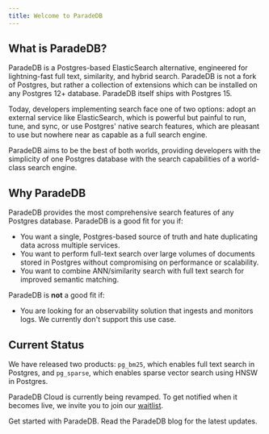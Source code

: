 ```yaml
---
title: Welcome to ParadeDB
---
```


## What is ParadeDB?

ParadeDB is a Postgres-based ElasticSearch alternative, engineered for lightning-fast full text,
similarity, and hybrid search. ParadeDB is not a fork of Postgres, but rather a collection of extensions
which can be installed on any Postgres 12+ database. ParadeDB itself ships with Postgres 15.

Today, developers implementing search face one of two options: adopt an external service like ElasticSearch,
which is powerful but painful to run, tune, and sync, or use Postgres' native search features, which are pleasant to
use but nowhere near as capable as a full search engine.

ParadeDB aims to be the best of both worlds, providing developers with the simplicity of one Postgres
database with the search capabilities of a world-class search engine.

## Why ParadeDB

ParadeDB provides the most comprehensive search features of any Postgres database. ParadeDB is a good fit for you if:

- You want a single, Postgres-based source of truth and hate duplicating data across multiple services.
- You want to perform full-text search over large volumes of documents stored in Postgres without compromising on performance or scalability.
- You want to combine ANN/similarity search with full text search for improved semantic matching.

ParadeDB is **not** a good fit if:

- You are looking for an observability solution that ingests and monitors logs.
  We currently don't support this use case.

## Current Status

We have released two products: `pg_bm25`, which enables full text search in Postgres, and `pg_sparse`,
which enables sparse vector search using HNSW in Postgres.

ParadeDB Cloud is currently being revamped. To get notified when it becomes live, we invite you to join our
[waitlist](https://paradedb.typeform.com/to/jHkLmIzx).

<CardGroup cols={2}>
  <Card title="Quickstart" icon="rocket" href="/latest/quickstart">
    Get started with ParadeDB.
  </Card>
  <Card title="Blog" icon="rss" href="/blog">
    Read the ParadeDB blog for the latest updates.
  </Card>
</CardGroup>
